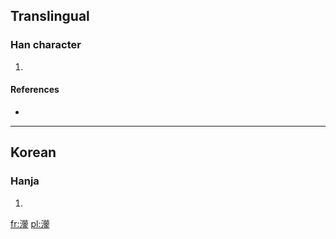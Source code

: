 ==Translingual==

===Han character===
{{Han char|rn=85|rad=水|as=18|sn=21|four=|canj=水火火金 (EFFC)}}

# {{defn|Han|sort=水18}}

====References====
* {{Han ref|kx=0663.091|dj=1072.041|hdz=31793.131|uh=7050|ud=28752}}

----

==Korean==

===Hanja===
{{ko-hanja|hangeul=형|eumhun=|rv=hyeong|mr=hyŏng|y=hyeng}}

# {{defn|Korean|sort=水18}}

[[fr:灐]]
[[pl:灐]]
